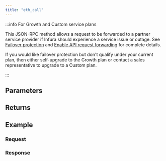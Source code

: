 ```yaml
---
title: "eth_call"
---
```




<Description />

:::info For Growth and Custom service plans

This JSON-RPC method allows a request to be forwarded to a partner service provider if Infura should
experience a service issue or outage. See [Failover protection](../concepts/failover-protection.md)
and [Enable API request forwarding](../how-to/failover-protection-imp-polygon.md)
for complete details.

If you would like failover protection but don't qualify under your current plan, then either
self-upgrade to the Growth plan or contact a sales representative to upgrade to a Custom plan.

:::

## Parameters


<Params />

## Returns


<Returns />

## Example


<Example />

### Request


<Request />

### Response


<Response />
